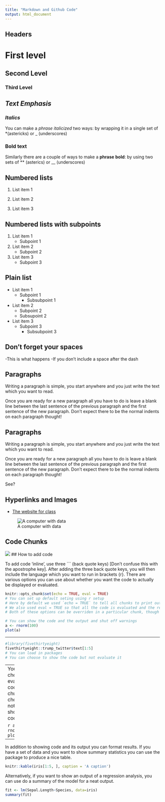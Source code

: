 ```yaml
---
title: "Markdown and Github Code"
output: html_document
---
```


## Headers

# First level

## Second Level

### Third Level

## ***Text Emphasis***

### *Italics*

You can make a *phrase* _italicized_ two ways: by wrapping it in a single set of *(astericks) or _ (underscores)

### **Bold text**

Similarly there are a couple of ways to make a **phrase** __bold__: by using two sets of ** (asterics) or __ (underscores)

##  Numbered lists

1. List item 1
  
2. List item 2
  
3. List item 3

## Numbered lists with subpoints

1. List item 1
    - Subpoint 1
2. List item 2
    - Subpoint 2
3. List item 3
    - Subpoint 3
    
## Plain list
    
- List item 1
  - Subpoint 1
    - Subsubpoint 1
      
- List item 2
  - Subpoint 2
   - Subsupoint 2
      
- List item 3
  - Subpoint 3
    - Subsubpoint 3

## Don't forget your spaces

-This is what happens
    -If you don't include a space after the dash
  
## Paragraphs

Writing a paragraph is simple, you start anywhere and you just write the text which you want to read. 

Once you are ready for a new paragraph all you have to do is leave a blank line between the last sentence of the previous paragraph and the first sentence of the new paragraph. Don't expect there to be the normal indents on each paragraph thought!

## Paragraphs

Writing a paragraph is simple, you start anywhere and you just write the text which you want to read. 

Once you are ready for a new paragraph all you have to do is leave a blank line between the last sentence of the previous paragraph and the first sentence of the new paragraph. Don't expect there to be the normal indents on each paragraph thought!

See?

## Hyperlinks and Images

- [The website for class](http://politicaldatascience.com/)
  
  
![A computer with data](http://politicaldatascience.com/PDS/Datasets/photo1.jpg)

## Code Chunks

![  ](http://politicaldatascience.com//PDS/Slides/Images/add_code.png)
## How to add code

To add code 'inline', use three ``` (back quote keys) [Don't confuse this with the apostrophe key]. After adding the three back quote keys, you will then include the language which you want to run in brackets {r}. There are various options you can use about whether you want the code to actually be displayed or evaluated. 
 
```r
knitr::opts_chunk$set(echo = TRUE, eval = TRUE)
# You can set up default seting using r setup
# Here by default we used `echo = TRUE` to tell all chunks to print out the source code
# We also used eval = TRUE so that all the code is evaluated and the results displayed
# Both of these options can be overriden in a particular chunk, though
```

```r
# You can show the code and the output and shut off warnings
a <- rnorm(100)
plot(a) 
```

---

```r
#library(fivethirtyeight)
fivethirtyeight::trump_twitter$text[1:5]
# You can load in packages 
# You can choose to show the code but not evaluate it 
```
---
You can chose to evaluate a code chunk but choose not to show the code

```r
a <- rnorm(100)
plot(a) 
```

---

In addition to showing code and its output you can format results. If you have a set of data and you want to show summary statistics you can use the package \texttt{kable} to produce a nice table. 


```r
knitr::kable(iris[1:5, ], caption = 'A caption')
```

Alternatively, if you want to show an output of a regression analysis, you can use do a summary of the model for a neat output.

```r
fit <- lm(Sepal.Length~Species, data=iris)
summary(fit)
```